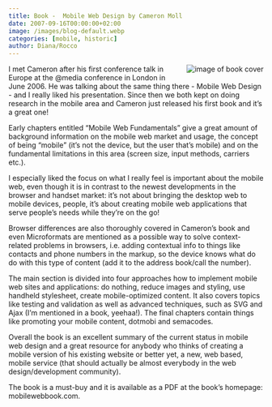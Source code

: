 ```yaml
---
title: Book -  Mobile Web Design by Cameron Moll
date: 2007-09-16T00:00:00+02:00
image: /images/blog-default.webp
categories: [mobile, historic]
author: Diana/Rocco
---
```


<div class="entry-content">
<img SRC="mobilewebbook.com/images/snaps/1.jpg" ALT="image of book cover" STYLE="margin: 0pt 0pt 10px 10px; float: right" />I met Cameron after his first conference talk in Europe at the @media conference in London in June 2006. He was talking about the same thing there - Mobile Web Design - and I really liked his presentation. Since then we both kept on doing research in the mobile area and Cameron just released his first book and it’s a great one!



Early chapters entitled “Mobile Web Fundamentals” give a great amount of background information on the mobile web market and usage, the concept of being “mobile” (it’s not the device, but the user that’s mobile) and on the fundamental limitations in this area (screen size, input methods, carriers etc.).



I especially liked the focus on what I really feel is important about the mobile web, even though it is in contrast to the newest developments in the browser and handset market: it’s not about bringing the desktop web to mobile devices, people, it’s about creating mobile web applications that serve people’s needs while they’re on the go!



Browser differences are also thoroughly covered in Cameron’s book and even Microformats are mentioned as a possible way to solve context-related problems in browsers, i.e. adding contextual info to things like contacts and phone numbers in the markup, so the device knows what do do with this type of content (add it to the address book/call the number).



The main section is divided into four approaches how to implement mobile web sites  and applications: do nothing, reduce images and styling, use handheld stylesheet, create mobile-optimized content. It also covers topics like testing and validation as well as advanced techniques, such as SVG and Ajax (I’m mentioned in a book, yeehaa!). The final chapters contain things like promoting your mobile content, dotmobi and semacodes.



Overall the book is an excellent summary of the current status in mobile web design and a great resource for anybody who thinks of creating a mobile version of his existing website or better yet, a new, web based, mobile service (that should actually be almost everybody in the web design/development community).



The book is a must-buy and it is available as a PDF at the book’s homepage: mobilewebbook.com.
</div>

